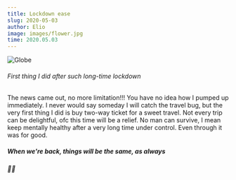 ```yaml
---
title: Lockdown ease
slug: 2020-05-03
author: Elio
image: images/flower.jpg
time: 2020.05.03
---
```


![Globe](images/flower.jpg)

###### First thing I did after such long-time lockdown

The news came out, no more limitation!!! You have no idea how I pumped up immediately.
I never would say someday I will catch the travel bug, but the very first thing I did is buy two-way ticket for a sweet travel.
Not every trip can be delightful, ofc this time will be a relief. No man can survive, I mean keep mentally healthy after a very long time under control.
Even through it was for good.

##### When we're back, things will be the same, as always

##### 🏯🚢